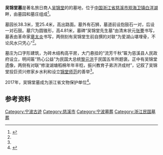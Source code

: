 {{coord|30|08|24.9|N|121|22|17.0|E|format=dms|display=title}}
{{文物保护单位
| 级别 = 省级
| 省区市 = 浙江省
| 名称 = [[吴锦堂故居|吴锦堂故居]]和墓
| 图片 = Tomb of Wu Jintang, 2019-05-02 05.jpg
| 所在 = [[慈溪市|慈溪市]][[观海卫镇|观海卫镇]]
| 分类 = 近现代重要史迹及代表性建筑
| 时代 = 1926年
| 编号 = 7-223
| 登录 = 2017年1月13日
}}
'''吴锦堂墓'''是著名旅日商人[[吴锦堂|吴锦堂]]的的墓地，位于[[中国|中国]][[浙江省|浙江省]][[慈溪市|慈溪市]][[观海卫镇|观海卫镇]][[白洋湖_(慈溪)|白洋湖]]畔，由墓园和墓庄组成<ref name="nbwb">{{cite web|url=http://www.nbwb.net/pd_wwbh/info.aspx?Id=997&type=2|title=吴锦堂墓|publisher=宁波文化遗产保护网|date=2005-11-23|accessdate=2017-02-04|archive-date=2019-07-31|archive-url=https://web.archive.org/web/20190731215530/http://www.nbwb.net/pd_wwbh/info.aspx?Id=997&type=2|dead-url=no}}</ref>。

墓园长38.3米，宽25.4米，高出路面。墓外有石狮，墓道前设抱鼓石一对，后设一对石鼓。墓穴为圆锥形，高4.81米，墓碑“吴锦堂先生墓”由清末状元[[张謇|张謇]]书写，墓表由革命家[[章太炎|章太炎]]书写，两侧刻有吴锦堂生前自撰的对联“为爱湖山堪埋骨，不论风水只凭心”<ref name="nbwb" />。

墓庄为口字形建筑，为砖木结构高平房，大门悬挂的“流芳千秋”匾为慈溪县人民政府设立，明间匾“热心公益”为民国大总统[[黎元洪|黎元洪]]于民国五年所题褒。正中有吴锦堂遗像，两侧有对联“修浚湖塘稻棉年年丰稔，振兴教育子弟济济成材”，记叙了吴锦堂投巨资兴修家乡水利和设立[[锦堂师范|锦堂师范]]的善举<ref name="nbwb" />。

2017年，吴锦堂墓成为浙江省文物保护单位<ref>{{cite web|publisher=浙江省人民政府|title=浙江省人民政府关于公布第七批省级文物保护单位的通知|url=http://www.zj.gov.cn/art/2017/1/24/art_12460_290351.html|date=2017-01-19|accessdate=2017-01-28|archive-url=https://web.archive.org/web/20180612143624/http://www.zj.gov.cn/art/2017/1/24/art_12460_290351.html|archive-date=2018-06-12|dead-url=yes}}</ref>。

== 参考资料 ==
{{reflist}}

{{宁波市境内的浙江省文物保护单位}}
{{Ningbo-stub}}

[[Category:宁波古迹|Category:宁波古迹]]
[[Category:慈溪市|Category:慈溪市]]
[[Category:宁波墓葬|Category:宁波墓葬]]
[[Category:浙江民国墓葬|Category:浙江民国墓葬]]